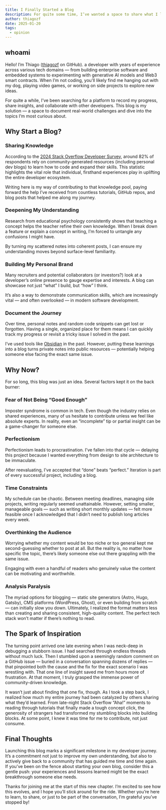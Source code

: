 ```yaml
---
title: I Finally Started a Blog
description: For quite some time, I’ve wanted a space to share what I learn and connect with others.
author: thiagozf
date: 2025-01-20
tags:
  - opinion
---
```


## whoami

Hello! I’m Thiago ([thiagozf] on GitHub). a developer with years of experience
across various tech domains — from building enterprise software and embedded
systems to experimenting with generative AI models and Web3 smart contracts.
When I’m not coding, you’ll likely find me hanging out with my dog, playing
video games, or working on side projects to explore new ideas.

For quite a while, I’ve been searching for a platform to record my progress,
share insights, and collaborate with other developers. This blog is my solution
— a space to document real-world challenges and dive into the topics I’m most
curious about.

## Why Start a Blog?

### Sharing Knowledge

According to the [2024 Stack Overflow Developer Survey], around 82% of
respondents rely on community-generated resources (including personal dev
blogs) to learn how to code and expand their skills. This statistic highlights
the vital role that individual, firsthand experiences play in uplifting the
entire developer ecosystem.

Writing here is my way of contributing to that knowledge pool, paying forward
the help I’ve received from countless tutorials, GitHub repos, and blog posts
that helped me along my journey.

### Deepening My Understanding

Research from educational psychology consistently shows that teaching a concept
helps the teacher refine their own knowledge. When I break down a feature or
explain a concept in writing, I’m forced to untangle any confusions I might
have.

By turning my scattered notes into coherent posts, I can ensure my
understanding moves beyond surface-level familiarity.

### Building My Personal Brand

Many recruiters and potential collaborators (or investors?) look at a
developer’s online presence to gauge expertise and interests. A blog can
showcase not just “what” I build, but “how” I think.

It’s also a way to demonstrate communication skills, which are increasingly
vital — and often overlooked — in modern software development.

### Document the Journey

Over time, personal notes and random code snippets can get lost or forgotten.
Having a single, organized place for them means I can quickly track my progress
or revisit a tricky issue I solved in the past.

I’ve used tools like [Obsidian] in the past. However, putting these learnings
into a blog turns private notes into public resources — potentially helping
someone else facing the exact same issue.

## Why Now?

For so long, this blog was just an idea. Several factors kept it on the
back burner:

### Fear of Not Being “Good Enough”

Imposter syndrome is common in tech. Even though the industry relies on shared
experiences, many of us hesitate to contribute unless we feel like absolute
experts. In reality, even an “incomplete” tip or partial insight can be a
game-changer for someone else.

### Perfectionism

Perfectionism leads to procrastination. I’ve fallen into that cycle — delaying
this project because I wanted everything from design to site architecture to be
immaculate.

After reevaluating, I’ve accepted that “done” beats “perfect.” Iteration is
part of every successful project, including a blog.

### Time Constraints

My schedule can be chaotic. Between meeting deadlines, managing side projects,
writing regularly seemed unattainable. However, setting smaller, manageable
goals — such as writing short monthly updates — felt more feasible once I
acknowledged that I didn’t need to publish long articles every week.

### Overthinking the Audience

Worrying whether my content would be too niche or too general kept me
second-guessing whether to post at all. But the reality is, no matter how
specific the topic, there’s likely someone else out there grappling with the
same issue.

Engaging with even a handful of readers who genuinely value the content can be
motivating and worthwhile.

### Analysis Paralysis

The myriad options for blogging — static site generators (Astro, Hugo, Gatsby),
CMS platforms (WordPress, Ghost), or even building from scratch — can initially
slow you down. Ultimately, I realized the format matters less than creating and
sharing consistent, high-quality content. The perfect tech stack won’t matter
if there’s nothing to read.

## The Spark of Inspiration

The turning point arrived one late evening when I was neck-deep in debugging a
stubborn issue. I had searched through endless threads without much luck. Then
I stumbled upon a seemingly random comment on a GitHub issue — buried in a
conversation spanning dozens of replies — that pinpointed both the cause and
the fix for the exact scenario I was wrestling with. That one line of insight
saved me from hours more of frustration. At that moment, I truly grasped the
immense power of community-driven knowledge.

It wasn’t just about finding that one fix, though. As I took a step back, I
realized how much my entire journey had been catalyzed by others sharing what
they’d learned. From late-night Stack Overflow “Aha!” moments to reading through
tutorials that finally made a tough concept click, the generosity of strangers
had transformed my stumbling blocks into building blocks. At some point, I knew
it was time for me to contribute, not just consume.

## Final Thoughts

Launching this blog marks a significant milestone in my developer journey. It’s
a commitment not just to improve my own understanding, but also to actively
give back to a community that has guided me time and time again. If you’ve been
on the fence about starting your own blog, consider this a gentle push: your
experiences and lessons learned might be the exact breakthrough someone else
needs.

Thanks for joining me at the start of this new chapter. I’m excited to see how
this evolves, and I hope you’ll stick around for the ride. Whether you’re here
to learn, to share, or just to be part of the conversation, I’m grateful you’ve
stopped by!

[thiagozf]: https://github.com/thiagozf
[Obsidian]: https://obsidian.md/
[2024 Stack Overflow Developer Survey]: https://survey.stackoverflow.co/2024/developer-profile#2-learning-to-code

